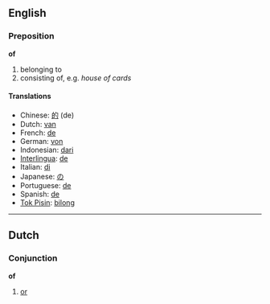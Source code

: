 ==English==
===Preposition===
'''of'''

# belonging to
# consisting of, e.g. ''house of cards''

====Translations====
*Chinese: [[的]] (de)
*Dutch: [[van]]
*French: [[de]]
*German: [[von]]
*Indonesian: [[dari]]
*[[Interlingua]]: [[de]]
*Italian: [[di]]
*Japanese: [[の]]
*Portuguese: [[de]]
*Spanish: [[de]]
*[[Tok Pisin]]: [[bilong]]

----

==Dutch==
===Conjunction===
'''of'''

# [[or]]